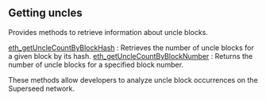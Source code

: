 
<Meta
  title="Superseed getting uncles info | dRPC"
/>

## Getting uncles

Provides methods to retrieve information about uncle blocks.

[eth_getUncleCountByBlockHash](/superseed-api/gettinguncles/eth_getUncleCountByBlockHash) : Retrieves the number of uncle blocks for a given block by its hash.
[eth_getUncleCountByBlockNumber](/superseed-api/gettinguncles/eth_getUncleCountByBlockNumber) : Returns the number of uncle blocks for a specified block number.

These methods allow developers to analyze uncle block occurrences on the Superseed network.

<Space h={16} />
<GetStarted />
